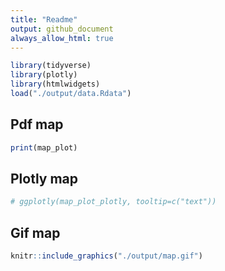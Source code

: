 ```yaml
---
title: "Readme"
output: github_document
always_allow_html: true
---
```


```r
library(tidyverse)
library(plotly)
library(htmlwidgets)
load("./output/data.Rdata")
```
## Pdf map

```r
print(map_plot)
```


## Plotly map

```r
# ggplotly(map_plot_plotly, tooltip=c("text"))
```



## Gif map

```r
knitr::include_graphics("./output/map.gif")
```

